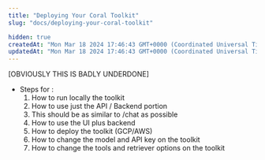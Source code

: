 ```yaml
---
title: "Deploying Your Coral Toolkit"
slug: "docs/deploying-your-coral-toolkit"

hidden: true
createdAt: "Mon Mar 18 2024 17:46:43 GMT+0000 (Coordinated Universal Time)"
updatedAt: "Mon Mar 18 2024 17:46:43 GMT+0000 (Coordinated Universal Time)"
---
```

[OBVIOUSLY THIS IS BADLY UNDERDONE]

- Steps for :
  1. How to run locally the toolkit
  2. How to use just the API / Backend portion
  3. This should be as similar to /chat as possible
  4. How to use the UI plus backend
  5. How to deploy the toolkit (GCP/AWS)
  6. How to change the model and API key on the toolkit
  7. How to change the tools and retriever options on the toolkit
